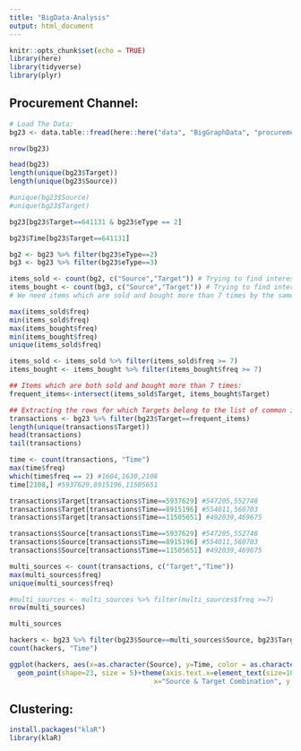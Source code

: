 ```yaml
---
title: "BigData-Analysis"
output: html_document
---
```


```r
knitr::opts_chunk$set(echo = TRUE)
library(here)
library(tidyverse)
library(plyr)
```

## Procurement Channel:

```r
# Load The Data:
bg23 <- data.table::fread(here::here("data", "BigGraphData", "procurement.csv"))

nrow(bg23)

head(bg23)
length(unique(bg23$Target))
length(unique(bg23$Source))

```



```r
#unique(bg23$Source) 
#unique(bg23$Target)

bg23[bg23$Target==641131 & bg23$eType == 2]

bg23$Time[bg23$Target==641131]

bg2 <- bg23 %>% filter(bg23$eType==2)
bg3 <- bg23 %>% filter(bg23$eType==3)

```

```r
items_sold <- count(bg2, c("Source","Target")) # Trying to find interesting items which were sold multiple times.
items_bought <- count(bg3, c("Source","Target")) # Trying to find interesting items which were bought multiple times.
# We need items which are sold and bought more than 7 times by the same people.

max(items_sold$freq)
min(items_sold$freq)
max(items_bought$freq)
min(items_bought$freq)
unique(items_sold$freq)

items_sold <- items_sold %>% filter(items_sold$freq >= 7)
items_bought <- items_bought %>% filter(items_bought$freq >= 7)

```

```r
## Items which are both sold and bought more than 7 times:
frequent_items<-intersect(items_sold$Target, items_bought$Target)
```








```r
## Extracting the rows for which Targets belong to the list of common items which were both sold and bought:
transactions <- bg23 %>% filter(bg23$Target==frequent_items)
length(unique(transactions$Target))
head(transactions)
tail(transactions)

time <- count(transactions, "Time")
max(time$freq)
which(time$freq == 2) #1604,1630,2108
time[2108,] #5937629,8915196,11505651

transactions$Target[transactions$Time==5937629] #547205,552748
transactions$Target[transactions$Time==8915196] #554011,560703
transactions$Target[transactions$Time==11505651] #492039,469675

transactions$Source[transactions$Time==5937629] #547205,552748
transactions$Source[transactions$Time==8915196] #554011,560703
transactions$Source[transactions$Time==11505651] #492039,469675


```



```r
multi_sources <- count(transactions, c("Target","Time"))
max(multi_sources$freq)
unique(multi_sources$freq)

#multi_sources <- multi_sources %>% filter(multi_sources$freq >=7)
nrow(multi_sources)

multi_sources

```

```r
hackers <- bg23 %>% filter(bg23$Source==multi_sources$Source, bg23$Target==multi_sources$Target)
count(hackers, "Time")

```



```r
ggplot(hackers, aes(x=as.character(Source), y=Time, color = as.character(eType), fill=as.character(eType))) + 
  geom_point(shape=23, size = 5)+theme(axis.text.x=element_text(size=10, angle=90))+labs(title="Source Target Combinations for Big Graph ",
                                    x="Source & Target Combination", y = "Time")
```

## Clustering:

```r
install.packages("klaR")
library(klaR)
```



